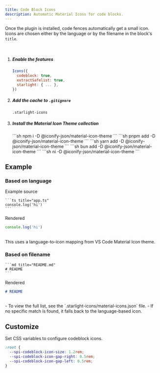 ```yaml
---
title: Code Block Icons
description: Automatic Material Icons for code blocks.
---
```



Once the plugin is installed, code fences automatically get a small icon.
Icons are chosen either by the language or by the filename in the block's `title`.

<br />

<Steps>

1. ##### Enable the features

    ```js title="astro.config.mjs" ins={2-3}
    Icons({
      codeblock: true,
      extractSafelist: true,
      starlight: { ... },
    })
    ```

2. ##### Add the cache to `.gitignore`

    ```txt title=".gitignore"
    .starlight-icons
    ```

3. ##### Install the Material Icon Theme collection

    <Tabs syncKey="pkg-material-icons">
      <TabItem label="npm">
        ```sh
        npm i -D @iconify-json/material-icon-theme
        ```
      </TabItem>
      <TabItem label="pnpm">
        ```sh
        pnpm add -D @iconify-json/material-icon-theme
        ```
      </TabItem>
      <TabItem label="yarn">
        ```sh
        yarn add -D @iconify-json/material-icon-theme
        ```
      </TabItem>
      <TabItem label="bun">
        ```sh
        bun add -D @iconify-json/material-icon-theme
        ```
      </TabItem>
      <TabItem label="ni">
        ```sh
        ni -D @iconify-json/material-icon-theme
        ```
      </TabItem>
    </Tabs>

</Steps>

## Example

### Based on language

Example source

````mdx
```ts title="app.ts"
console.log('hi')
```
````

Rendered

```ts title="app.ts"
console.log('hi')
```

<br />

<Aside type="tip" icon="i-ph:lightbulb-bold">
  This uses a language-to-icon mapping from <Link href="https://github.com/material-extensions/vscode-material-icon-theme">VS Code Material Icon theme</Link>.
</Aside>

### Based on filename

````mdx
```md title="README.md"
# README
```
````

Rendered

```md title="README.md"
# README
```

<br />

<Aside type="tip" icon="i-ph:lightbulb-bold">
  - To view the full list, see the `.starlight-icons/material-icons.json` file.
  - If no specific match is found, it falls back to the language-based icon.
</Aside>

## Customize

Set CSS variables to configure codeblock icons.

```css title="src/styles/custom.css"
:root {
  --spi-codeblock-icon-size: 1.2rem;
  --spi-codeblock-icon-gap-right: 0.5rem;
  --spi-codeblock-icon-gap-left: 0.5rem;
}
```

